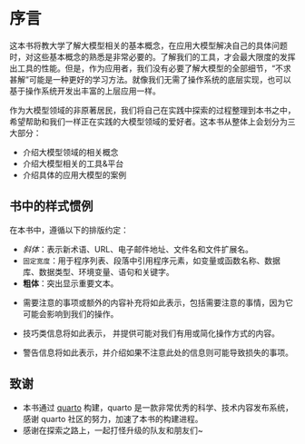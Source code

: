 # 序言 {.unnumbered}
这本书将教大学了解大模型相关的基本概念，在应用大模型解决自己的具体问题时，对这些基本概念的熟悉是非常必要的。了解我们的工具，才会最大限度的发挥出工具的性能。但是，作为应用者，我们没有必要了解大模型的全部细节，“不求甚解”可能是一种更好的学习方法。就像我们无需了操作系统的底层实现，也可以基于操作系统开发出丰富的上层应用一样。

作为大模型领域的非原著居民，我们将自己在实践中探索的过程整理到本书之中，希望帮助和我们一样正在实践的大模型领域的爱好者。这本书从整体上会划分为三大部分：

* 介绍大模型领域的相关概念
* 介绍大模型相关的工具&平台
* 介绍具体的应用大模型的案例

## 书中的样式惯例
在本书中，遵循以下的排版约定：

* *斜体*：表示新术语、URL、电子邮件地址、文件名和文件扩展名。
* `固定宽度`：用于程序列表、段落中引用程序元素，如变量或函数名称、数据库、数据类型、环境变量、语句和关键字。
* **粗体**：突出显示重要文本。
* :::{.callout-note}
需要注意的事项或额外的内容补充将如此表示，包括需要注意的事情，因为它可能会影响到我们的操作。
:::

* :::{.callout-tip}
技巧类信息将如此表示， 并提供可能对我们有用或简化操作方式的内容。
:::

* :::{.callout-warning}
警告信息将如此表示，并介绍如果不注意此处的信息则可能导致损失的事项。
:::

## 致谢

* 本书通过 [quarto](https://quarto.org/) 构建，quarto 是一款非常优秀的科学、技术内容发布系统，感谢 quarto 社区的努力，加速了本书的构建进程。
* 感谢在探索之路上，一起打怪升级的队友和朋友们~